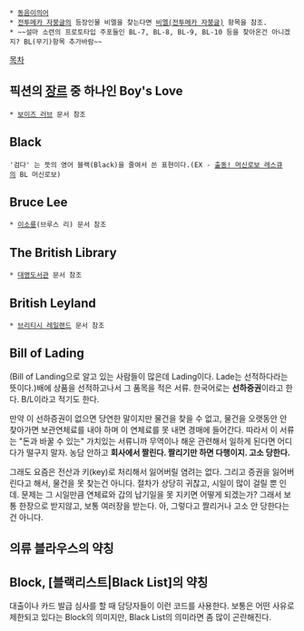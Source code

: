  * [[동음이의어]]
 * [[전투메카 자붕글]]의 등장인물 비엘을 찾는다면 [[비엘(전투메카 자붕글)]] 항목을 참조.
 * ~~설마 소련의 프로토타입 주포들인 BL-7, BL-8, BL-9, BL-10 등을 찾아온건 아니겠지? BL(무기)항목 추가바람~~

[[목차]]
== 픽션의 [[장르]] 중 하나인 Boy's Love  ==
 * [[보이즈 러브]] 문서 참조

== Black ==
 '검다' 는 뜻의 영어 블랙(Black)을 줄여서 쓴 표현이다.(EX - [[출동! 머신로보 레스큐]]의 BL 머신로보)
== Bruce Lee ==
 * [[이소룡]](브루스 리) 문서 참조

== The British Library ==
 * [[대영도서관]] 문서 참조

== British Leyland ==
 * [[브리티시 레일랜드]] 문서 참조

== Bill of Lading ==
(Bill of Landing으로 알고 있는 사람들이 많은데 Lading이다. Lade는 선적하다라는 뜻이다.)배에 상품을 선적하고나서 그 품목을 적은 서류. 한국어로는 '''선하증권'''이라고 한다. B/L이라고 적기도 한다.

만약 이 선하증권이 없으면 당연한 말이지만 물건을 찾을 수 없고, 물건을 오랫동안 안 찾아가면 보관연체료를 내야 하며 이 연체료를 못 내면 경매에 들어간다. 따라서 이 서류는 "돈과 바꿀 수 있는" 가치있는 서류니까 무역이나 해운 관련해서 일하게 된다면 어디다가 떨구지 말자. 농담 안하고 '''회사에서 짤린다. 짤리기만 하면 다행이지. 고소 당한다.''' 

그래도 요즘은 전산과 키(key)로 처리해서 잃어버릴 염려는 없다. 그리고 증권을 잃어버린다고 해서, 물건을 못 찾는건 아니다. 절차가 상당히 귀찮고, 시일이 많이 걸릴 뿐 인데. 문제는 그 시일만큼 연체료와 갑의 납기일을 못 지키면 어떻게 되겠는가? 그래서 보통 한장으로 받지않고, 보통 여러장을 받는다. 아, 그렇다고 짤리거나 고소 안 당한다는건 아니다.
== 의류 블라우스의 약칭 ==

== Block, [블랙리스트|Black List]의 약칭 ==
대출이나 카드 발급 심사를 할 때 담당자들이 이런 코드를 사용한다.
보통은 어떤 사유로 제한되고 있다는 Block의 의미지만, Black List의 의미라면 좀 많이 곤란해진다.
